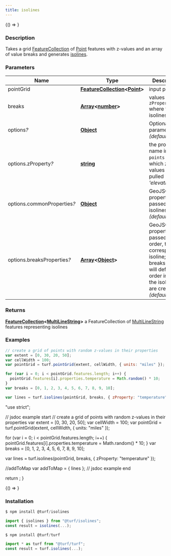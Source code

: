 ```yaml
---
title: isolines
---
```



<!-- Expose turf as global var for experimenting in the browser console -->

<BrowserOnly>{() => <WindowTurfGlobal turf={turf} />}</BrowserOnly>

### Description

Takes a grid [FeatureCollection](https://tools.ietf.org/html/rfc7946#section-3.3) of [Point](https://tools.ietf.org/html/rfc7946#section-3.1.2) features with z-values and an array of
value breaks and generates [isolines](https://en.wikipedia.org/wiki/Contour_line).

### Parameters

| Name                             | Type                                                                                                                                                                                         | Description                                                                                                                                                |
| -------------------------------- | -------------------------------------------------------------------------------------------------------------------------------------------------------------------------------------------- | ---------------------------------------------------------------------------------------------------------------------------------------------------------- |
| pointGrid                        | **[FeatureCollection](https://tools.ietf.org/html/rfc7946#section-3.3)\<[Point](https://tools.ietf.org/html/rfc7946#section-3.1.2)\>**                                                       | input points                                                                                                                                               |
| breaks                           | **[Array](https://developer.mozilla.org/docs/Web/JavaScript/Reference/Global_Objects/Array)\<[number](https://developer.mozilla.org/docs/Web/JavaScript/Reference/Global_Objects/Number)\>** | values of `zProperty` where to draw isolines                                                                                                               |
| options<i>?</i>                  | **[Object](https://developer.mozilla.org/docs/Web/JavaScript/Reference/Global_Objects/Object)**                                                                                              | Optional parameters _(default \{\})_                                                                                                                       |
| options.zProperty<i>?</i>        | **[string](https://developer.mozilla.org/docs/Web/JavaScript/Reference/Global_Objects/String)**                                                                                              | the property name in `points` from which z-values will be pulled _(default 'elevation')_                                                                   |
| options.commonProperties<i>?</i> | **[Object](https://developer.mozilla.org/docs/Web/JavaScript/Reference/Global_Objects/Object)**                                                                                              | GeoJSON properties passed to ALL isolines _(default \{\})_                                                                                                 |
| options.breaksProperties<i>?</i> | **[Array](https://developer.mozilla.org/docs/Web/JavaScript/Reference/Global_Objects/Array)\<[Object](https://developer.mozilla.org/docs/Web/JavaScript/Reference/Global_Objects/Object)\>** | GeoJSON properties passed, in order, to the correspondent isoline; the breaks array will define the order in which the isolines are created _(default [])_ |

### Returns

**[FeatureCollection](https://tools.ietf.org/html/rfc7946#section-3.3)\<[MultiLineString](https://tools.ietf.org/html/rfc7946#section-3.1.5)\>** a FeatureCollection of [MultiLineString](https://tools.ietf.org/html/rfc7946#section-3.1.5) features representing isolines

### Examples

```javascript
// create a grid of points with random z-values in their properties
var extent = [0, 30, 20, 50];
var cellWidth = 100;
var pointGrid = turf.pointGrid(extent, cellWidth, { units: "miles" });

for (var i = 0; i < pointGrid.features.length; i++) {
  pointGrid.features[i].properties.temperature = Math.random() * 10;
}
var breaks = [0, 1, 2, 3, 4, 5, 6, 7, 8, 9, 10];

var lines = turf.isolines(pointGrid, breaks, { zProperty: "temperature" });
```

  "use strict";

  // jsdoc example start
  // create a grid of points with random z-values in their properties
  var extent = [0, 30, 20, 50];
  var cellWidth = 100;
  var pointGrid = turf.pointGrid(extent, cellWidth, { units: "miles" });

  for (var i = 0; i < pointGrid.features.length; i++) {
    pointGrid.features[i].properties.temperature = Math.random() * 10;
  }
  var breaks = [0, 1, 2, 3, 4, 5, 6, 7, 8, 9, 10];

  var lines = turf.isolines(pointGrid, breaks, { zProperty: "temperature" });

  //addToMap
  var addToMap = { lines };
  // jsdoc example end

  return <ExampleMap addToMap={addToMap} />;
}

<BrowserOnly>{() => <Map0 />}</BrowserOnly>

### Installation

```javascript
$ npm install @turf/isolines

import { isolines } from "@turf/isolines";
const result = isolines(...);
```

```javascript
$ npm install @turf/turf

import * as turf from "@turf/turf";
const result = turf.isolines(...);
```
